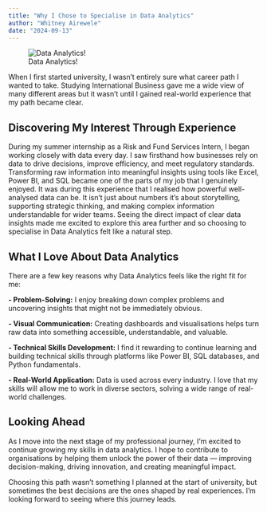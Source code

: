 ```yaml
---
title: "Why I Chose to Specialise in Data Analytics"
author: "Whitney Airewele"
date: "2024-09-13"
---
```

![Data Analytics!](/images/data.jpg)

When I first started university, I wasn’t entirely sure what career path I wanted to take.
Studying International Business gave me a wide view of many different areas  but it wasn’t until I gained real-world experience that my path became clear.

## Discovering My Interest Through Experience
During my summer internship as a Risk and Fund Services Intern, I began working closely with data every day.
 I saw firsthand how businesses rely on data to drive decisions, improve efficiency, and meet regulatory standards.
Transforming raw information into meaningful insights using tools like Excel, Power BI, and SQL became one of the parts of my job that I genuinely enjoyed.
It was during this experience that I realised how powerful well-analysed data can be.  It isn’t just about numbers  it’s about storytelling, supporting strategic thinking, and making complex information understandable for wider teams.
Seeing the direct impact of clear data insights made me excited to explore this area further and so choosing to specialise in Data Analytics felt like a natural step.

## What I Love About Data Analytics
There are a few key reasons why Data Analytics feels like the right fit for me:

**- Problem-Solving:** I enjoy breaking down complex problems and uncovering insights that might not be immediately obvious.


**- Visual Communication:** Creating dashboards and visualisations helps turn raw data into something accessible, understandable, and valuable.


**- Technical Skills Development:** I find it rewarding to continue learning and building technical skills through platforms like Power BI, SQL databases, and Python fundamentals.


**- Real-World Application:** Data is used across every industry. I love that my skills will allow me to work in diverse sectors, solving a wide range of real-world challenges.

## Looking Ahead
As I move into the next stage of my professional journey, I’m excited to continue growing my skills in data analytics. I hope to contribute to organisations by helping them unlock the power of their data — improving decision-making, driving innovation, and creating meaningful impact.

Choosing this path wasn’t something I planned at the start of university, but sometimes the best decisions are the ones shaped by real experiences.
I’m looking forward to seeing where this journey leads.

